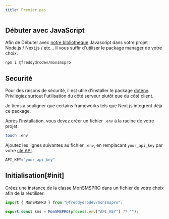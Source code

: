 ```yaml
---
title: Premier pas
---
```



## Débuter avec JavaScript

Afin de Débuter avec [notre bibliothèque](https://www.npmjs.com/package/@freddydrodev/monsmspro) Javascript dans votre projet Node.js / Next.js / etc... Il vous suffir d'utiliser le package manager de votre choix.

```sh npm2yarn copy
npm i @freddydrodev/monsmspro
```

## Securité

Pour des raisons de sécurité, il est utile d'installer le package [dotenv](https://www.npmjs.com/package/dotenv). Privilégiez surtout l'utilisation du côté serveur plutôt que du côté client.

<Callout type="info">
  Je tiens à souligner que certains frameworks tels que Next.js intègrent déjà
  ce package.
</Callout>

Après l'installation, vous devez créer un fichier `.env` à la racine de votre projet.

```bash
touch .env
```

Ajoutez les lignes suivantes au fichier `.env`, en remplacant `your_api_key` par votre [clé API](/#api-key).

```dart filename=".env"
API_KEY="your_api_key"
```

## Initialisation[#init]

Créez une instance de la classe MonSMSPRO dans un fichier de votre choix afin de la réutiliser.

```ts copy filename="./libs/sms.ts"
import { MonSMSPRO } from "@freddydrodev/monsmspro";

export const sms = MonSMSPRO(process.env["API_KEY"] ?? "");
```
